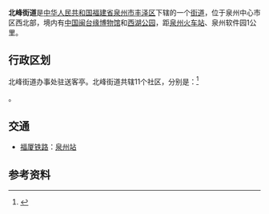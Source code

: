 {{中国乡级行政区|35/05/03/008/000}}

'''北峰街道'''是[[中华人民共和国|中华人民共和国]][[福建省|福建省]][[泉州市|泉州市]][[丰泽区|丰泽区]]下辖的一个[[街道_(行政区划)|街道]]，位于泉州中心市区西北部，境内有[[中国闽台缘博物馆|中国闽台缘博物馆]]和[[西湖公园|西湖公园]]，距[[泉州站|泉州火车站]]、泉州软件园1公里。

== 行政区划 ==
北峰街道办事处驻送客亭。北峰街道共辖11个社区，分别是：<ref>{{PRC admin/ref sgc|35/05/03/008/000}}</ref>

{{PRC admin/children|35/05/03/008/000}}。

== 交通 ==
* {{rint|cn|crh}}[[福厦铁路|福厦铁路]]：[[泉州站|泉州站]]

==参考资料==
{{reflist}}

{{PRC admin/navcat|35/05/03/008/000}}